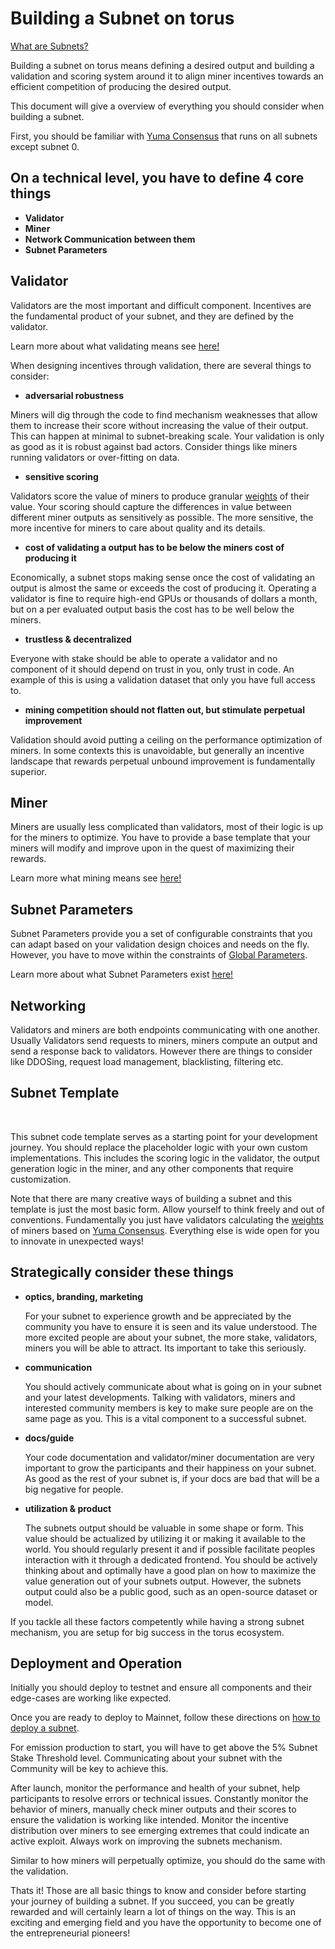 
# Building a Subnet on torus

[What are Subnets?](/docs/subnets/what-is-a-subnet)

Building a subnet on torus means defining a desired output and building a validation and scoring system around it to align miner incentives towards an efficient competition of producing the desired output.

This document will give a overview of everything you should consider when building a subnet.

First, you should be familiar with [Yuma Consensus](/docs/subspace/yuma-consensus) that runs on all subnets except subnet 0.

## On a technical level, you have to define 4 core things

- **Validator**
- **Miner**
- **Network Communication between them**
- **Subnet Parameters**

## Validator

Validators are the most important and difficult component. Incentives are the fundamental product of your subnet, and they are defined by the validator.

Learn more about what validating means see [here!](/docs/validating/what-is-validating)

When designing incentives through validation, there are several things to consider:

- **adversarial robustness**

Miners will dig through the code to find mechanism weaknesses that allow them to increase their score without increasing the value of their output. This can happen at minimal to subnet-breaking scale. Your validation is only as good as it is robust against bad actors. Consider things like miners running validators or over-fitting on data.

- **sensitive scoring**

Validators score the value of miners to produce granular [weights](/docs/concepts/weight-system) of their value. Your scoring should capture the differences in value between different miner outputs as sensitively as possible. The more sensitive, the more incentive for miners to care about quality and its details.

- **cost of validating a output has to be below the miners cost of producing it**

Economically, a subnet stops making sense once the cost of validating an output is almost the same or exceeds the cost of producing it. Operating a validator is fine to require high-end GPUs or thousands of dollars a month, but on a per evaluated output basis the cost has to be well below the miners.

- **trustless & decentralized**

Everyone with stake should be able to operate a validator and no component of it should depend on trust in you, only trust in code. An example of this is using a validation dataset that only you have full access to.

- **mining competition should not flatten out, but stimulate perpetual improvement**

Validation should avoid putting a ceiling on the performance optimization of miners. In some contexts this is unavoidable, but generally an incentive landscape that rewards perpetual unbound improvement is fundamentally superior.

## Miner

Miners are usually less complicated than validators, most of their logic is up for the miners to optimize. You have to provide a base template that your miners will modify and improve upon in the quest of maximizing their rewards.

Learn more what mining means see [here!](/docs/mining/what-is-mining)

## Subnet Parameters

Subnet Parameters provide you a set of configurable constraints that you can adapt based on your validation design choices and needs on the fly. However, you have to move within the constraints of [Global Parameters](/docs/subspace/global-parameters).

Learn more about what Subnet Parameters exist [here!](/docs/subnets/subnet-parameters)

## Networking

Validators and miners are both endpoints communicating with one another. Usually Validators send requests to miners, miners compute an output and send a response back to validators. However there are things to consider like DDOSing, request load management, blacklisting, filtering etc.

## Subnet Template

<SubnetTemplateCards />

<br />

This subnet code template serves as a starting point for your development journey. You should replace the placeholder logic with your own custom implementations. This includes the scoring logic in the validator, the output generation logic in the miner, and any other components that require customization.

Note that there are many creative ways of building a subnet and this template is just the most basic form. Allow yourself to think freely and out of conventions. Fundamentally you just have validators calculating the [weights](/docs/concepts/weight-system) of miners based on [Yuma Consensus](/docs/subspace/yuma-consensus). Everything else is wide open for you to innovate in unexpected ways!

## Strategically consider these things

- **optics, branding, marketing**

  For your subnet to experience growth and be appreciated by the community you have to ensure it is seen and its value understood. The more excited people are about your subnet, the more stake, validators, miners you will be able to attract. Its important to take this seriously.

- **communication**

  You should actively communicate about what is going on in your subnet and your latest developments. Talking with validators, miners and interested community members is key to make sure people are on the same page as you. This is a vital component to a successful subnet.

- **docs/guide**

  Your code documentation and validator/miner documentation are very important to grow the participants and their happiness on your subnet. As good as the rest of your subnet is, if your docs are bad that will be a big negative for people.

- **utilization & product**

  The subnets output should be valuable in some shape or form. This value should be actualized by utilizing it or making it available to the world. You should regularly present it and if possible facilitate peoples interaction with it through a dedicated frontend. You should be actively thinking about and optimally have a good plan on how to maximize the value generation out of your subnets output. However, the subnets output could also be a public good, such as an open-source dataset or model.

If you tackle all these factors competently while having a strong subnet mechanism, you are setup for big success in the torus ecosystem.

## Deployment and Operation

Initially you should deploy to testnet and ensure all components and their edge-cases are working like expected.

Once you are ready to deploy to Mainnet, follow these directions on [how to deploy a subnet](/docs/subnets/deploying-a-subnet).

For emission production to start, you will have to get above the 5% Subnet Stake Threshold level. Communicating about your subnet with the Community will be key to achieve this.

After launch, monitor the performance and health of your subnet, help participants to resolve errors or technical issues. Constantly monitor the behavior of miners, manually check miner outputs and their scores to ensure the validation is working like intended. Monitor the incentive distribution over miners to see emerging extremes that could indicate an active exploit. Always work on improving the subnets mechanism.

Similar to how miners will perpetually optimize, you should do the same with the validation.

Thats it! Those are all basic things to know and consider before starting your journey of building a subnet. If you succeed, you can be greatly rewarded and will certainly learn a lot of things on the way. This is an exciting and emerging field and you have the opportunity to become one of the entrepreneurial pioneers!
